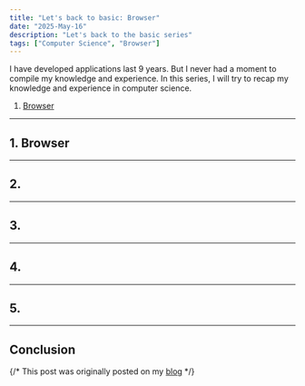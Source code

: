 ```yaml
---
title: "Let's back to basic: Browser"
date: "2025-May-16"
description: "Let's back to the basic series"
tags: ["Computer Science", "Browser"]
---
```


I have developed applications last 9 years.
But I never had a moment to compile my knowledge and experience.
In this series, I will try to recap my knowledge and experience in computer science.

1. [Browser](#1)


---

<h2 id="1">1. Browser</h2>



---

<h2 id="2">2. </h2>


---

<h2 id="3">3. </h2>


---

<h2 id="4">4. </h2>


---

<h2 id="5">5. </h2>


---

## Conclusion



{/* This post was originally posted on my [blog](https://koblin.blog) */}
